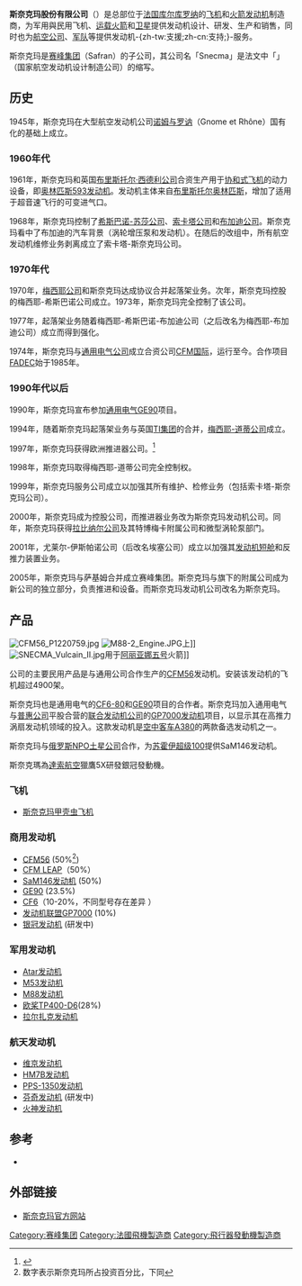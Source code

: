 {{NoteTA
|G1=zh-cn:航空航天;zh-tw:航太;}}
{{Infobox Company 
|company_name= 斯奈克玛股份有限公司
|company_name_en= Snecma S.A.
|company_logo= [[Image:Snecma_logo.png|200px]]
|company_type= 私有
|foundation= 1945年
|location= {{FRA}}[[库尔库罗纳|库尔库罗纳]]
|key_people= [[菲利普·珀蒂科兰|菲利普·珀蒂科兰]] (CEO)
|industry=[[航空航天|航空航天]] & [[国防承包商|国防承包商]]
|products=商用&军用航空发动机<br>航天推进系统
|profit=34.42亿[[欧元|欧元]](2006年)
|num_employees=8,500 (2006年)
|P/E ratio=
|earnings per share=
|Net asset value=
|accounting_period=
|parent=[[赛峰集团|赛峰集团]]
|major_shareholder=
|divisions=
|subsid=
|homepage=http://www.snecma.com
|footnotes=
|width=}}
'''斯奈克玛股份有限公司'''（{{lang-fr|Snecma S.A.}}）是总部位于[[法国|法国]][[库尔库罗纳|库尔库罗纳]]的[[飞机|飞机]]和[[火箭|火箭]][[航空發動機|发动机]]制造商，为军用與民用飞机、[[运载火箭|运载火箭]]和[[人造衛星|卫星]]提供发动机设计、研发、生产和销售，同时也为[[航空公司|航空公司]]、[[军队|军队]]等提供发动机-{zh-tw:支援;zh-cn:支持;}-服务。

斯奈克玛是[[赛峰集团|赛峰集团]]（Safran）的子公司，其公司名「Snecma」是法文中「{{lang|fr|Société Nationale d'Étude et de Construction de Moteurs d'Aviation}}」（国家航空发动机设计制造公司）的缩写。

==历史==
1945年，斯奈克玛在大型航空发动机公司[[诺姆与罗讷公司|诺姆与罗讷]]（Gnome et Rhône）国有化的基础上成立。

===1960年代===
1961年，斯奈克玛和英国[[布里斯托尔·西德利公司|布里斯托尔·西德利公司]]合资生产用于[[协和式飞机|协和式飞机]]的动力设备，即[[奥林匹斯593发动机|奥林匹斯593发动机]]。发动机主体来自[[布里斯托尔奥林匹斯发动机|布里斯托尔奥林匹斯]]，增加了适用于超音速飞行的可变进气口。

1968年，斯奈克玛控制了[[希斯巴诺-苏莎公司|希斯巴诺-苏莎公司]]、[[大合-索卡塔公司|索卡塔公司]]和[[布加迪公司|布加迪公司]]。斯奈克玛看中了布加迪的汽车背景（涡轮增压泵和发动机）。在随后的改组中，所有航空发动机维修业务剥离成立了索卡塔-斯奈克玛公司。

===1970年代===
1970年，[[梅西耶-布加迪-道蒂公司|梅西耶公司]]和斯奈克玛达成协议合并起落架业务。次年，斯奈克玛控股的梅西耶-希斯巴诺公司成立。1973年，斯奈克玛完全控制了该公司。

1977年，起落架业务随着梅西耶-希斯巴诺-布加迪公司（之后改名为梅西耶-布加迪公司）成立而得到强化。

1974年，斯奈克玛与[[通用电气公司|通用电气公司]]成立合资公司[[CFM国际|CFM国际]]，运行至今。合作项目[[全权限数字发动机控制器|FADEC]]始于1985年。

===1990年代以后===
1990年，斯奈克玛宣布参加[[通用电气|通用电气]][[通用电气GE90发动机|GE90]]项目。

1994年，随着斯奈克玛起落架业务与英国[[TI集团|TI集团]]的合并，[[梅西耶-布加迪-道蒂公司|梅西耶-道蒂公司]]成立。

1997年，斯奈克玛获得欧洲推进器公司。<ref>{{cite web |title=Societe Europeenne De Propulsion (France) |url=http://www.janes.com/articles/Janes-Space-Systems-and-Industry/Societe-Europeenne-De-Propulsion-France.html |work=Jane's Space Systems and Industry |date=2005-04-12 |accessdate=2009-03-18 }}</ref>

1998年，斯奈克玛取得梅西耶-道蒂公司完全控制权。

1999年，斯奈克玛服务公司成立以加强其所有维护、检修业务（包括索卡塔-斯奈克玛公司）。

2000年，斯奈克玛成为控股公司，而推进器业务改为斯奈克玛发动机公司。同年，斯奈克玛获得[[拉比纳尔公司|拉比纳尔公司]]及其特博梅卡附属公司和微型涡轮泵部门。

2001年，尤莱尔-伊斯帕诺公司（后改名埃塞公司）成立以加强其[[发动机短舱|发动机短舱]]和反推力装置业务。

2005年，斯奈克玛与萨基姆合并成立赛峰集团。斯奈克玛与旗下的附属公司成为新公司的独立部分，负责推进和设备。而斯奈克玛发动机公司改名为斯奈克玛。

==产品==
[[Image:CFM56_P1220759.jpg|thumb]]
[[Image:M88-2_Engine.JPG|thumb]]上]]
[[Image:SNECMA_Vulcain_II.jpg|thumb]]用于[[阿丽亚娜五号|阿丽亚娜五号]]火箭]]

公司的主要民用产品是与通用公司合作生产的[[CFM56|CFM56]]发动机。安装该发动机的飞机超过4900架。

斯奈克玛也是通用电气的[[通用电气CF6-80发动机|CF6-80]]和[[通用电气GE90发动机|GE90]]项目的合作者。斯奈克玛加入通用电气与[[普惠公司|普惠公司]]平股合营的[[联合发动机公司|联合发动机公司]]的[[发动机联盟GP7000发动机|GP7000发动机]]项目，以显示其在高推力涡扇发动机领域的投入。这款发动机是[[空中客车A380|空中客车A380]]的两款备选发动机之一。

斯奈克玛与[[俄罗斯|俄罗斯]][[土星科研生产联合体|NPO土星公司]]合作，为[[苏霍伊超级喷气机-100|苏霍伊超级100]]提供SaM146发动机。

斯奈克瑪為[[達索航空|達索航空]]獵鷹5X研發銀冠發動機。

===飞机===
* [[斯奈克玛甲壳虫飞机|斯奈克玛甲壳虫飞机]]

===商用发动机===
* [[CFM56|CFM56]] (50%<ref>数字表示斯奈克玛所占投资百分比，下同</ref>)
* [[CFM_LEAP|CFM LEAP]]（50%）
* [[SaM146发动机|SaM146发动机]] (50%)
* [[通用电气GE90发动机|GE90]] (23.5%)
* [[通用电气CF6发动机|CF6]]（10-20%，不同型号存在差异 ）
* [[发动机联盟GP7000|发动机联盟GP7000]] (10%)
* [[斯奈克玛银冠发动机|银冠发动机]] (研发中)

===军用发动机===
* [[斯奈克玛阿塔尔发动机|Atar发动机]]
* [[斯奈克玛M53发动机|M53发动机]]
* [[斯奈克玛M88发动机|M88发动机]]
* [[欧桨TP400发动机|欧桨TP400-D6]](28%)
* [[斯奈克玛·透博梅卡拉尔扎克发动机|拉尔扎克发动机]]

===航天发动机===
* [[维京发动机|维京发动机]]
* [[HM7B发动机|HM7B发动机]]
* [[PPS-1350发动机|PPS-1350发动机]]
* [[芬奇发动机|芬奇发动机]] (研发中)
* [[火神发动机|火神发动机]]

==参考==
{{reflist}}
* {{cite book |last= Gunston |first= Bill |coauthors= |title= World Encyclopedia of Aero Engines, 5th Edition |year= 2006 |publisher= Sutton Publishing Limited |location= Phoenix Mill, Gloucestershire, England, UK |isbn= 0-7509-4479-X |pages= }}

==外部链接==
{{Commonscat|Snecma}}
* [http://www.snecma.com 斯奈克玛官方网站] {{Wayback|url=http://www.snecma.com/ |date=20160603141006 }}

{{斯奈克玛发动机}}
[[Category:赛峰集团|Category:赛峰集团]]
[[Category:法國飛機製造商|Category:法國飛機製造商]]
[[Category:飛行器發動機製造商|Category:飛行器發動機製造商]]